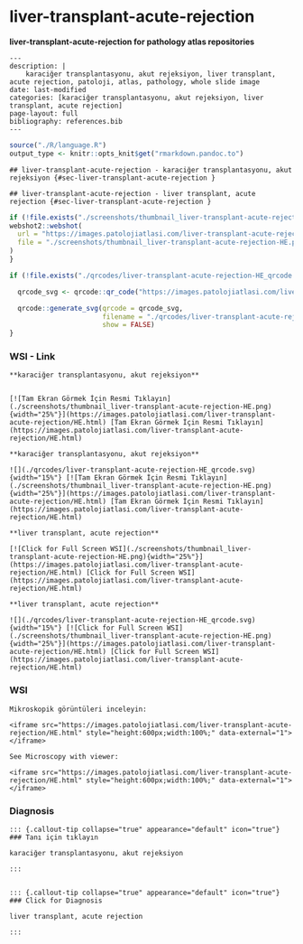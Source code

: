 



# liver-transplant-acute-rejection


**liver-transplant-acute-rejection for pathology atlas repositories**







```comment
---
description: |
    karaciğer transplantasyonu, akut rejeksiyon, liver transplant, acute rejection, patoloji, atlas, pathology, whole slide image
date: last-modified
categories: [karaciğer transplantasyonu, akut rejeksiyon, liver transplant, acute rejection]
page-layout: full
bibliography: references.bib
---
```



```r
source("./R/language.R")
output_type <- knitr::opts_knit$get("rmarkdown.pandoc.to")
```


```asis
## liver-transplant-acute-rejection - karaciğer transplantasyonu, akut rejeksiyon {#sec-liver-transplant-acute-rejection }
```


```asis
## liver-transplant-acute-rejection - liver transplant, acute rejection {#sec-liver-transplant-acute-rejection }
```






```r
if (!file.exists("./screenshots/thumbnail_liver-transplant-acute-rejection-HE.png")) {
webshot2::webshot(
  url = "https://images.patolojiatlasi.com/liver-transplant-acute-rejection/HE.html",
  file = "./screenshots/thumbnail_liver-transplant-acute-rejection-HE.png"
)
}
```



```r
if (!file.exists("./qrcodes/liver-transplant-acute-rejection-HE_qrcode.svg")) {

  qrcode_svg <- qrcode::qr_code("https://images.patolojiatlasi.com/liver-transplant-acute-rejection/HE.html")

  qrcode::generate_svg(qrcode = qrcode_svg,
                       filename = "./qrcodes/liver-transplant-acute-rejection-HE_qrcode.svg",
                       show = FALSE)
}
```











::::: panel-tabset


### WSI - Link








:::: {.content-hidden when-format="pdf"}


```asis

**karaciğer transplantasyonu, akut rejeksiyon**


[![Tam Ekran Görmek İçin Resmi Tıklayın](./screenshots/thumbnail_liver-transplant-acute-rejection-HE.png){width="25%"}](https://images.patolojiatlasi.com/liver-transplant-acute-rejection/HE.html) [Tam Ekran Görmek İçin Resmi Tıklayın](https://images.patolojiatlasi.com/liver-transplant-acute-rejection/HE.html)

```

::::


:::: {.content-visible when-format="pdf"}

```asis

**karaciğer transplantasyonu, akut rejeksiyon**

![](./qrcodes/liver-transplant-acute-rejection-HE_qrcode.svg){width="15%"} [![Tam Ekran Görmek İçin Resmi Tıklayın](./screenshots/thumbnail_liver-transplant-acute-rejection-HE.png){width="25%"}](https://images.patolojiatlasi.com/liver-transplant-acute-rejection/HE.html) [Tam Ekran Görmek İçin Resmi Tıklayın](https://images.patolojiatlasi.com/liver-transplant-acute-rejection/HE.html)

```



::::




:::: {.content-hidden when-format="pdf"}


```asis

**liver transplant, acute rejection**

[![Click for Full Screen WSI](./screenshots/thumbnail_liver-transplant-acute-rejection-HE.png){width="25%"}](https://images.patolojiatlasi.com/liver-transplant-acute-rejection/HE.html) [Click for Full Screen WSI](https://images.patolojiatlasi.com/liver-transplant-acute-rejection/HE.html)

```

::::


:::: {.content-visible when-format="pdf"}

```asis

**liver transplant, acute rejection**

![](./qrcodes/liver-transplant-acute-rejection-HE_qrcode.svg){width="15%"} [![Click for Full Screen WSI](./screenshots/thumbnail_liver-transplant-acute-rejection-HE.png){width="25%"}](https://images.patolojiatlasi.com/liver-transplant-acute-rejection/HE.html) [Click for Full Screen WSI](https://images.patolojiatlasi.com/liver-transplant-acute-rejection/HE.html)

```


::::







### WSI








```asis
Mikroskopik görüntüleri inceleyin:

<iframe src="https://images.patolojiatlasi.com/liver-transplant-acute-rejection/HE.html" style="height:600px;width:100%;" data-external="1"></iframe>

```





```asis

See Microscopy with viewer:

<iframe src="https://images.patolojiatlasi.com/liver-transplant-acute-rejection/HE.html" style="height:600px;width:100%;" data-external="1"></iframe>

```





### Diagnosis


```asis


::: {.callout-tip collapse="true" appearance="default" icon="true"}
### Tanı için tıklayın

karaciğer transplantasyonu, akut rejeksiyon

:::


```


```asis


::: {.callout-tip collapse="true" appearance="default" icon="true"}
### Click for Diagnosis

liver transplant, acute rejection

:::

```









:::::















